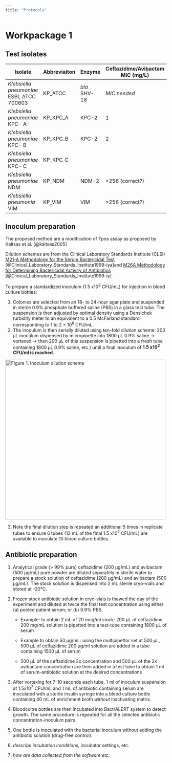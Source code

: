 ```yaml
---
title: "Protocols"
---
```


# Workpackage 1

## Test isolates

| Isolate                                  | Abbreviaiton | Enzyme       | Ceftazidime/Avibactam MIC (mg/L) |
|-------------------------|--------------|--------------|-------------------|
| *Klebsiella pneumoniae* ESBL ATCC 700603 | KP_ATCC      | *bla* SHV-18 | *MIC needed*                     |
| *Klebsiella pneumoniae* KPC- A           | KP_KPC_A     | KPC-2        | 1                                |
| *Klebsiella pneumoniae* KPC- B           | KP_KPC_B     | KPC-2        | 2                                |
| *Klebsiella pneumoniae* KPC- C           | KP_KPC_C     |              |                                  |
| *Klebsiella pneumoniae* NDM              | KP_NDM       | NDM-2        | \>256 (correct?)                 |
| *Klebsiella pneumonia* VIM               | KP_VIM       | VIM          | \>256 (correct?)                 |

## Inoculum preparation

The proposed method are a modification of Tpos assay as proposed by Kaltsas et al. [@kaltsas2005]

Dilution schemes are from the Clinical Laboratory Standards Institute (CLSI) [M21-A Methodology for the Serum Bactericidal Test](CLSI_M21A.pdf) [@Clinical_Laboratory_Standards_Institute1999-iya]and [M26A Methodology for Determining Bactericidal Activity of Antibiotics](CLSI_M26A.pdf) [@Clinical_Laboratory_Standards_Institute1999-iy]

To prepare a standardized inoculum (1.5 x10^2^ CFU/mL) for injection in blood culture bottles:

1.  Colonies are selected from an 18- to 24-hour agar plate and suspended in sterile 0.9% phosphate buffered saline (PBS) in a glass test tube. The suspension is then adjusted by optimal density using a Densichek turbidity meter to an equivalent to a 0.5 McFarland standard corresponding to 1 to 2 × 10^8^ CFU/mL.
2.  The inoculum is then serially diluted using ten-fold dilution scheme: 200 μL inoculum dispensed by micropipette into 1800 μL 0.9% saline → vortexed → then 200 μL of this suspension is pipetted into a fresh tube containing 1800 μL 0.9% saline, etc.) until a final inoculum of **1.5 x10^2^ CFU/ml is reached**.

[![Figure 1. Inoculum dilution scheme](dilution_1.png){fig-align="left" width="500"}](Figure%201)

3.  Note the final dilution step is repeated an additional 5 times in replicate tubes to ensure 6 tubes (12 mL of the final 1.5 x10^2^ CFU/mL) are available to inoculate 10 blood culture bottles.

## Antibiotic preparation

1.  Analytical grade (\> 99% pure) ceftazidime (200 μg/mL) and avibactam (500 μg/mL) pure powder are diluted separately in sterile water to prepare a stock solution of ceftazidime (200 μg/mL) and avibactam (500 μg/mL). The stock solution is dispensed into 2 mL sterile cryo-vials and stored at -20°C.

2.  Frozen stock antibiotic solution in cryo-vials is thawed the day of the experiment and diluted at twice the final test concentration using either (a) pooled patient serum; or (b) 0.9% PBS.

    -   Example: to obtain 2 mL of 20 mcg/ml stock: 200 μL of ceftazidime 200 mg/mL solution is pipetted into a test-tube containing 1800 μL of serum

    -   Example to obtain 50 μg/mL: using the multipipettor set at 500 μL, 500 μL of ceftazidime 200 μg/ml solution are added in a tube containing 1500 μL of serum

    -   500 μL of the ceftazidime 2x concentration and 500 μL of the 2x avibactam concentration are then added in a test tube to obtain 1 ml of serum-antibiotic solution at the desired concentrations

3.  After vortexing for 7-10 seconds each tube, 1 ml of inoculum suspension at 1.5x10^2^ CFU/mL and 1 mL of antibiotic containing serum are inoculated with a sterile insulin syringe into a blood culture bottle containing 40 mL of enrichment broth *without* inactivating matrix.

4.  Bloodcultre bottles are then incubated into Bact/ALERT system to detect growth. The same procedure is repeated for all the selected antibiotic concentration-inoculum pairs.

5.  One bottle is inoculated with the bacterial inoculum without adding the antibiotic solution (drug-free control).

6.  *describe incubation conditions*, incubator settings, etc. <!--# Irene please provide -->

7.  *how are data collected from the software etc.* <!--# Irene please provide -->
